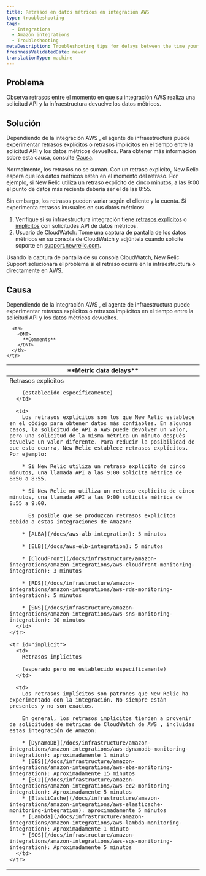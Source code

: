 ```yaml
---
title: Retrasos en datos métricos en integración AWS
type: troubleshooting
tags:
  - Integrations
  - Amazon integrations
  - Troubleshooting
metaDescription: Troubleshooting tips for delays between the time your AWS integration makes an API request and New Relic infrastructure monitoring returns the metric data.
freshnessValidatedDate: never
translationType: machine
---
```


## Problema

Observa retrasos entre el momento en que su integración AWS realiza una solicitud API y la infraestructura devuelve los datos métricos.

## Solución

Dependiendo de la integración AWS , el agente de infraestructura puede experimentar retrasos explícitos o retrasos implícitos en el tiempo entre la solicitud API y los datos métricos devueltos. Para obtener más información sobre esta causa, consulte [Causa](#cause).

Normalmente, los retrasos no se suman. Con un retraso explícito, New Relic espera que los datos métricos estén en el momento del retraso. Por ejemplo, si New Relic utiliza un retraso explícito de cinco minutos, a las 9:00 el punto de datos más reciente debería ser el de las 8:55.

Sin embargo, los retrasos pueden variar según el cliente y la cuenta. Si experimenta retrasos inusuales en sus datos métricos:

1. Verifique si su infraestructura integración tiene [retrasos explícitos](#explicit) o [implícitos](#implicit) con solicitudes API de datos métricos.
2. Usuario de CloudWatch: Tome una captura de pantalla de los datos métricos en su consola de CloudWatch y adjúntela cuando solicite soporte en [support.newrelic.com](https://support.newrelic.com/).

Usando la captura de pantalla de su consola CloudWatch, New Relic Support solucionará el problema si el retraso ocurre en la infraestructura o directamente en AWS.

## Causa

Dependiendo de la integración AWS , el agente de infraestructura puede experimentar retrasos explícitos o retrasos implícitos en el tiempo entre la solicitud API y los datos métricos devueltos.

<table>
  <thead>
    <tr>
      <th style={{ width: "200px" }}>
        <DNT>
          **Metric data delays**
        </DNT>
      </th>

      <th>
        <DNT>
          **Comments**
        </DNT>
      </th>
    </tr>
  </thead>

  <tbody>
    <tr id="explicit">
      <td>
        Retrasos explícitos

        (establecido específicamente)
      </td>

      <td>
        Los retrasos explícitos son los que New Relic establece en el código para obtener datos más confiables. En algunos casos, la solicitud de API a AWS puede devolver un valor, pero una solicitud de la misma métrica un minuto después devuelve un valor diferente. Para reducir la posibilidad de que esto ocurra, New Relic establece retrasos explícitos. Por ejemplo:

        * Si New Relic utiliza un retraso explícito de cinco minutos, una llamada API a las 9:00 solicita métrica de 8:50 a 8:55.

        * Si New Relic no utiliza un retraso explícito de cinco minutos, una llamada API a las 9:00 solicita métrica de 8:55 a 9:00.

          Es posible que se produzcan retrasos explícitos debido a estas integraciones de Amazon:

        * [ALBA](/docs/aws-alb-integration): 5 minutos

        * [ELB](/docs/aws-elb-integration): 5 minutos

        * [CloudFront](/docs/infrastructure/amazon-integrations/amazon-integrations/aws-cloudfront-monitoring-integration): 3 minutos

        * [RDS](/docs/infrastructure/amazon-integrations/amazon-integrations/aws-rds-monitoring-integration): 5 minutos

        * [SNS](/docs/infrastructure/amazon-integrations/amazon-integrations/aws-sns-monitoring-integration): 10 minutos
      </td>
    </tr>

    <tr id="implicit">
      <td>
        Retrasos implícitos

        (esperado pero no establecido específicamente)
      </td>

      <td>
        Los retrasos implícitos son patrones que New Relic ha experimentado con la integración. No siempre están presentes y no son exactos.

        En general, los retrasos implícitos tienden a provenir de solicitudes de métricas de CloudWatch de AWS , incluidas estas integración de Amazon:

        * [DynamoDB](/docs/infrastructure/amazon-integrations/amazon-integrations/aws-dynamodb-monitoring-integration): aproximadamente 1 minuto
        * [EBS](/docs/infrastructure/amazon-integrations/amazon-integrations/aws-ebs-monitoring-integration): Aproximadamente 15 minutos
        * [EC2](/docs/infrastructure/amazon-integrations/amazon-integrations/aws-ec2-monitoring-integration): Aproximadamente 5 minutos
        * [ElastiCache](/docs/infrastructure/amazon-integrations/amazon-integrations/aws-elasticache-monitoring-integration): aproximadamente 5 minutos
        * [Lambda](/docs/infrastructure/amazon-integrations/amazon-integrations/aws-lambda-monitoring-integration): Aproximadamente 1 minuto
        * [SQS](/docs/infrastructure/amazon-integrations/amazon-integrations/aws-sqs-monitoring-integration): Aproximadamente 5 minutos
      </td>
    </tr>
  </tbody>
</table>
